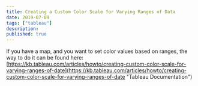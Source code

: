 ```yaml
---
title: Creating a Custom Color Scale for Varying Ranges of Data
date: 2019-07-09
tags: ["tableau"]
description:
published: true
---
```


If you have a map, and you want to set color values based on ranges, the way to do it can be found here: [https://kb.tableau.com/articles/howto/creating-custom-color-scale-for-varying-ranges-of-date](https://kb.tableau.com/articles/howto/creating-custom-color-scale-for-varying-ranges-of-date "Tableau Documentation")
